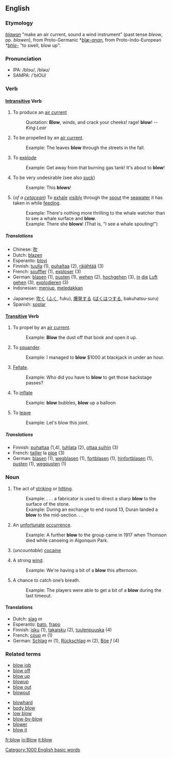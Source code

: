 ==English==

===Etymology===
{{OE.}} ''[[blawan]]'' "make an air current, sound a wind instrument" (past tense ''bleow'', pp. ''blawen''), from Proto-Germanic *''[[blæ-anan]]'', from Proto-Indo-European ''*[[bhle-]]'' "to swell, blow up".

===Pronunciation===
*IPA: /blɔʊ/, /bləʊ/
*SAMPA: /'blOU/

===Verb===
{{irregverb|'''to blow'''|'''[[blows]]'''|'''[[blew]]'''|'''[[blown]]'''|'''[[blowing]]'''}}
====[[Intransitive]] Verb====

# To produce an [[air current]]
#:Quotation: '''Blow''', winds, and crack your cheeks! rage! '''blow'''! -- ''King Lear''
# To be propelled by an [[air current]].
#:Example:  The leaves '''blow''' through the streets in the fall.
# To [[explode]]
#:Example:  Get away from that burning gas tank!  It's about to '''blow'''!
# {{slang}} To be very undesirable (see also [[suck]])
#:Example: This '''blows'''!
# (''of a [[cetacean]]'') To [[exhale]] [[visibly]] through the [[spout]] the [[seawater]] it has taken in while [[feeding]].
#:Example:  There's nothing more thrilling to the whale watcher than to see a whale surface and '''blow'''.
#:Example:  There she '''blows'''! (That is, "I see a whale spouting!")

=====Translations=====
{{checktrans}}
{{top}}
*Chinese: [[吹]]
*Dutch: [[blazen]]
*Esperanto: [[blovi]]
*Finnish: [[tuulla]] (1), [[puhaltaa]] (2), [[räjähtää]] (3)
*French: [[souffler]] (1), [[exploser]] (3)
*German: [[blasen]] (1), [[pusten]] (1), [[wehen]] (2), [[hochgehen]] (3), [[in]] [[die]] [[Luft]] [[gehen]] (3), [[explodieren]] (3)
*Indonesian: [[tiup|meniup]], [[ledak|meledakkan]]
{{mid}}
*Japanese: [[吹く]] ([[ふく]], fuku), [[爆発]]する ([[ばくはつ]]する, bakuhatsu-suru)
*Spanish: [[soplar]]
{{bottom}}

====[[Transitive]] Verb====

# To propel by an [[air current]].
#:Example:  '''Blow''' the dust off that book and open it up.
# To [[squander]].
#:Example:  I managed to '''blow''' $1000 at blackjack in under an hour.
# {{vulgar}} [[Fellate]].
#:Example:  Who did you have to '''blow''' to get those backstage passes?
# To [[inflate]]
#:Example:  '''blow''' bubbles, '''blow''' up a balloon
# To [[leave]]
#:Example:  Let's blow this joint.

=====Translations=====
{{checktrans}}
{{top}}
*Finnish: [[puhaltaa]] (1,4), [[tuhlata]] (2), [[ottaa suihin]] (3)
*French: [[tailler]] la [[pipe]] (3)
*German: [[blasen]] (1), [[wegblasen]] (1), [[fortblasen]] (1), [[hinfortblasen]] (1), [[pusten]] (1), [[wegpusten]] (1)
{{mid}}
{{bottom}}

===Noun===
{{sb|'''blow'''|'''[[blows]]'''}}

# The act of [[striking]] or [[hit]]ting.
#:Example:  . . . a fabricator is used to direct a sharp '''blow''' to the surface of the stone.
#:Example:  During an exchange to end round 13, Duran landed a '''blow''' to the mid-section. . .
# An [[unfortunate]] [[occurrence]].
#:Example:  A further '''blow''' to the group came in 1917 when Thomson died while canoeing in Algonquin Park.
# {{slang}} (''uncountable'') [[cocaine]]
# A strong [[wind]].
#:Example:  We're having a bit of a '''blow''' this afternoon.
# {{colloquial}} A chance to catch one’s breath.
#:Example:  The players were able to get a bit of a '''blow''' during the last timeout.

====Translations====
{{checktrans}}
{{top}}
*Dutch: [[slag]] ''m''
*Esperanto: [[bato]], [[frapo]]
*Finnish: [[isku]] (1), [[takaisku]] (2), [[tuulenpuuska]] (4)
*French: [[coup]] ''m'' (1)
*German: [[Schlag]] ''m'' (1), [[Rückschlag]] ''m'' (2), [[Böe]] ''f'' (4)
{{mid}}
{{bottom}}

===Related terms===
{{top}}
*[[blow job]]
*[[blow off]]
*[[blow up]]
*[[blowup]]
*[[blow out]]
*[[blowout]]
{{mid}}
*[[blowhard]]
*[[body blow]]
*[[low blow]]
*[[blow-by-blow]]
*[[blower]]
*[[blow it]]
{{bottom}}

[[Category:1000 English basic words]]

[[fr:blow]]
[[io:Blow]]
[[it:blow]]